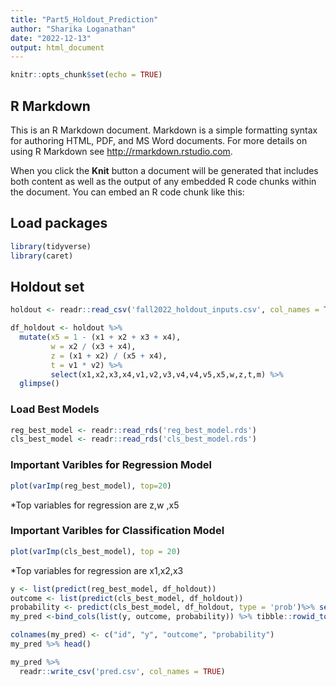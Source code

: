 ```yaml
---
title: "Part5_Holdout_Prediction"
author: "Sharika Loganathan"
date: "2022-12-13"
output: html_document
---
```


```r
knitr::opts_chunk$set(echo = TRUE)
```

## R Markdown

This is an R Markdown document. Markdown is a simple formatting syntax for authoring HTML, PDF, and MS Word documents. For more details on using R Markdown see <http://rmarkdown.rstudio.com>.

When you click the **Knit** button a document will be generated that includes both content as well as the output of any embedded R code chunks within the document. You can embed an R code chunk like this:


## Load packages


```r
library(tidyverse)
library(caret)
```


##  Holdout set

```r
holdout <- readr::read_csv('fall2022_holdout_inputs.csv', col_names = TRUE)
```

```r
df_holdout <- holdout %>% 
  mutate(x5 = 1 - (x1 + x2 + x3 + x4),
         w = x2 / (x3 + x4),
         z = (x1 + x2) / (x5 + x4),
         t = v1 * v2) %>% 
         select(x1,x2,x3,x4,v1,v2,v3,v4,v4,v5,x5,w,z,t,m) %>%
  glimpse()
```


###  Load Best Models


```r
reg_best_model <- readr::read_rds('reg_best_model.rds')
cls_best_model <- readr::read_rds('cls_best_model.rds')
```




###   Important Varibles for Regression Model



```r
plot(varImp(reg_best_model), top=20)
```

 *Top variables for regression are z,w ,x5
 
 
 
###   Important Varibles for Classification Model


```r
plot(varImp(cls_best_model), top = 20)
```


*Top variables for regression are x1,x2,x3



```r
y <- list(predict(reg_best_model, df_holdout))
outcome <- list(predict(cls_best_model, df_holdout))
probability <- predict(cls_best_model, df_holdout, type = 'prob')%>% select(event)
my_pred <-bind_cols(list(y, outcome, probability)) %>% tibble::rowid_to_column('id')
```


```r
colnames(my_pred) <- c("id", "y", "outcome", "probability")
my_pred %>% head()
```

```r
my_pred %>% 
  readr::write_csv('pred.csv', col_names = TRUE)
```

